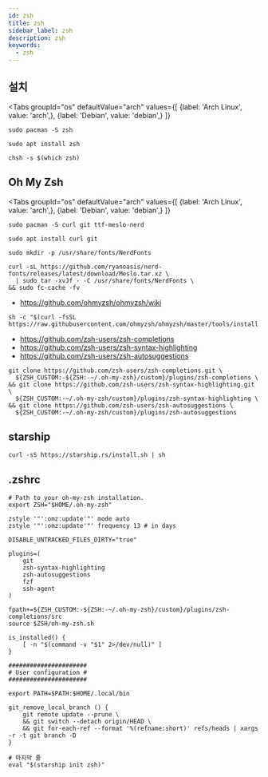```yaml
---
id: zsh
title: zsh
sidebar_label: zsh
description: zsh
keywords:
  - zsh
---
```



## 설치

<Tabs
    groupId="os"
    defaultValue="arch"
    values={[
        {label: 'Arch Linux', value: 'arch',},
        {label: 'Debian', value: 'debian',}
    ]}
>

<TabItem value="arch">

```shell
sudo pacman -S zsh
```

</TabItem>

<TabItem value="debian">

```shell
sudo apt install zsh
```

</TabItem>

</Tabs>

```shell
chsh -s $(which zsh)
```

## Oh My Zsh

<Tabs
    groupId="os"
    defaultValue="arch"
    values={[
        {label: 'Arch Linux', value: 'arch',},
        {label: 'Debian', value: 'debian',}
    ]}
>

<TabItem value="arch">

```shell
sudo pacman -S curl git ttf-meslo-nerd
```

</TabItem>

<TabItem value="debian">

```shell
sudo apt install curl git
```

```shell
sudo mkdir -p /usr/share/fonts/NerdFonts
```

```shell
curl -sL https://github.com/ryanoasis/nerd-fonts/releases/latest/download/Meslo.tar.xz \
  | sudo tar -xvJf - -C /usr/share/fonts/NerdFonts \
&& sudo fc-cache -fv
```

</TabItem>

</Tabs>

- https://github.com/ohmyzsh/ohmyzsh/wiki

```shell
sh -c "$(curl -fsSL https://raw.githubusercontent.com/ohmyzsh/ohmyzsh/master/tools/install.sh)"
```

- https://github.com/zsh-users/zsh-completions
- https://github.com/zsh-users/zsh-syntax-highlighting
- https://github.com/zsh-users/zsh-autosuggestions

```shell
git clone https://github.com/zsh-users/zsh-completions.git \
  ${ZSH_CUSTOM:-${ZSH:-~/.oh-my-zsh}/custom}/plugins/zsh-completions \
&& git clone https://github.com/zsh-users/zsh-syntax-highlighting.git \
  ${ZSH_CUSTOM:-~/.oh-my-zsh/custom}/plugins/zsh-syntax-highlighting \
&& git clone https://github.com/zsh-users/zsh-autosuggestions \
  ${ZSH_CUSTOM:-~/.oh-my-zsh/custom}/plugins/zsh-autosuggestions
```

## starship

```shell
curl -sS https://starship.rs/install.sh | sh
```

## .zshrc

```shell title="~/.zshrc"
# Path to your oh-my-zsh installation.
export ZSH="$HOME/.oh-my-zsh"

zstyle '"':omz:update'"' mode auto
zstyle '"':omz:update'"' frequency 13 # in days

DISABLE_UNTRACKED_FILES_DIRTY="true"

plugins=(
    git
    zsh-syntax-highlighting
    zsh-autosuggestions
    fzf
    ssh-agent
)

fpath+=${ZSH_CUSTOM:-${ZSH:-~/.oh-my-zsh}/custom}/plugins/zsh-completions/src
source $ZSH/oh-my-zsh.sh

is_installed() {
    [ -n "$(command -v "$1" 2>/dev/null)" ]
}

######################
# User configuration #
######################

export PATH=$PATH:$HOME/.local/bin

git_remove_local_branch () {
    git remote update --prune \
    && git switch --detach origin/HEAD \
    && git for-each-ref --format '%(refname:short)' refs/heads | xargs -r -t git branch -D
}

# 마지막 줄
eval "$(starship init zsh)"
```
